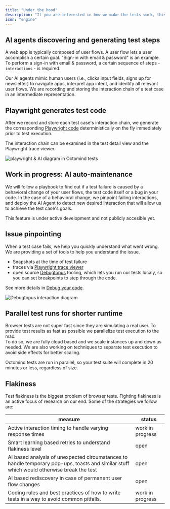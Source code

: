 ```yaml
---
title: "Under the hood"
description: "If you are interested in how we make the tests work, this is your place."
icon: "engine"
---
```


## AI agents discovering and generating test steps

A web app is typically composed of user flows. A user flow lets a user accomplish a certain goal. "Sign-in with email & password" is an example.
To perform a sign-in with email & password, a certain sequence of steps - `interactions` - is required.

Our AI agents mimic human users (i.e., clicks input fields, signs up for newsletter) to navigate apps, interpret app intent, and identify all relevant user flows. We are recording and storing the interaction chain of a test case in an intermediate representation.

## Playwright generates test code

After we record and store each test case's interaction chain, we generate the corresponding [Playwright code](https://playwright.dev/) deterministically on the fly immediately prior to test execution.

The interaction chain can be examined in the test detail view and the Playwright trace viewer.

<Frame caption="Use of AI agents and Playwright in Octomind end-to-end tests">
  <img
    src="/images/moreinfo/playwright-diagram.png"
    alt="playwright & AI diagram in Octomind tests"
  />
</Frame>

## Work in progress: AI auto-maintenance

We will follow a playbook to find out if a test failure is caused by a behavioral change of your user flows, the test code itself or a bug in your code. In the case of a behavioral change, we pinpoint failing interactions, and deploy the AI Agent to detect new desired interaction that will allow us to achieve the test case's goals.

This feature is under active development and not publicly accesible yet.

## Issue pinpointing

When a test case fails, we help you quickly understand what went wrong. We are providing a set of tools to help you understand the issue.

- Snapshots at the time of test failure
- traces via [Playwright trace viewer](https://playwright.dev/docs/trace-viewer)
- open source [Debugtopus](https://github.com/OctoMind-dev/debugtopus) tooling, which lets you run our tests localy, so you can set breakpoints to step through the code.

See more details in [Debug your code](/debugtopus).

<Frame caption="Debugtopus interaction diagram">
  <img
    src="/images/Debugtopus-interaction-diagram.png"
    alt="Debugtopus interaction diagram"
  />
</Frame>

## Parallel test runs for shorter runtime

Browser tests are not super fast since they are simulating a real user. To provide test results as fast as possible we parallelize test execution to the max.  
To do so, we are fully cloud based and we scale instances up and down as needed. We are also working on techniques to separate test execution to avoid side effects for better scaling.

Octomind tests are run in parallel, so your test suite will complete in 20 minutes or less, regardless of size.

## Flakiness

Test flakiness is the biggest problem of browser tests. Fighting flakiness is an active focus of research on our end. Some of the strategies we follow are:

| measure                                                                                                                                  | status           |
| ---------------------------------------------------------------------------------------------------------------------------------------- | ---------------- |
| Active interaction timing to handle varying response times                                                                               | work in progress |
| Smart learning based retries to understand flakiness level                                                                               | open             |
| AI based analysis of unexpected circumstances to handle temporary pop-ups, toasts and similar stuff which would otherwise break the test | open             |
| AI based rediscovery in case of permanent user flow changes                                                                              | open             |
| Coding rules and best practices of how to write tests in a way to avoid common pitfalls.                                                 | work in progress |
